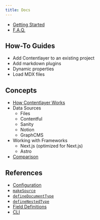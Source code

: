 ```yaml
---
title: Docs
---
```


- [Getting Started](/docs/getting-started)
- [F.A.Q.](/docs/faq)

## How-To Guides

- Add Contentlayer to an existing project
- Add markdown plugins
- Dynamic properties
- Load MDX files

## Concepts

- [How Contentlayer Works](/docs/how-contentlayer-works)
- Data Sources
  - Files
  - Contentful
  - Sanity
  - Notion
  - GraphCMS
- Working with Frameworks
  - Next.js (optimized for Next.js)
  - Astro
- [Comparison](/docs/comparison)

## References

- [Configuration](/docs/configuration)
- [`makeSource`](/docs/make-source)
- [`defineDocumentType`](/docs/document-type)
- [`defineNestedType`](/docs/nested-type)
- [Field Definitions](/docs/field-definitions)
- [CLI](/docs/cli)
